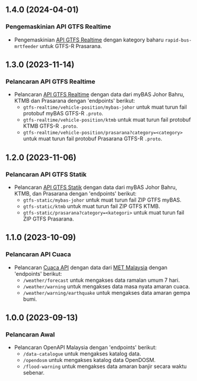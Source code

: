 ## 1.4.0 (2024-04-01)

### Pengemaskinian API GTFS Realtime

- Pengemaskinian [API GTFS Realtime](ms/realtime-api/gtfs-realtime) dengan kategory baharu `rapid-bus-mrtfeeder` untuk GTFS-R Prasarana.

## 1.3.0 (2023-11-14)

### Pelancaran API GTFS Realtime

- Pelancaran [API GTFS Realtime](ms/realtime-api/gtfs-realtime) dengan data dari myBAS Johor Bahru, KTMB dan Prasarana dengan 'endpoints' berikut:
  - `gtfs-realtime/vehicle-position/mybas-johor` untuk muat turun fail protobuf myBAS GTFS-R `.proto`.
  - `gtfs-realtime/vehicle-position/ktmb` untuk muat turun fail protobuf KTMB GTFS-R `.proto`.
  - `gtfs-realtime/vehicle-position/prasarana?category=<category>` untuk muat turun fail protobuf Prasarana GTFS-R `.proto`.

## 1.2.0 (2023-11-06)

### Pelancaran API GTFS Statik

- Pelancaran [API GTFS Statik](ms/realtime-api/gtfs-static) dengan data dari myBAS Johor Bahru, KTMB, dan Prasarana dengan 'endpoints' berikut:
  - `gtfs-static/mybas-johor` untuk muat turun fail ZIP GTFS myBAS.
  - `gtfs-static/ktmb` untuk muat turun fail ZIP GTFS KTMB.
  - `gtfs-static/prasarana?category=<kategori>` untuk muat turun fail ZIP GTFS Prasarana.

## 1.1.0 (2023-10-09)

### Pelancaran API Cuaca

- Pelancaran [Cuaca API](ms/realtime-api/weather) dengan data dari [MET Malaysia](https://www.met.gov.my/) dengan 'endpoints' berikut:
  - `/weather/forecast` untuk mengakses data ramalan umum 7 hari.
  - `/weather/warning` untuk mengakses data masa nyata amaran cuaca.
  - `/weather/warning/earthquake` untuk mengakses data amaran gempa bumi.

## 1.0.0 (2023-09-13)

### Pelancaran Awal

- Pelancaran OpenAPI Malaysia dengan 'endpoints' berikut:
  - `/data-catalogue` untuk mengakses katalog data.
  - `/opendosm` untuk mengakses katalog data OpenDOSM.
  - `/flood-warning` untuk mengakses data amaran banjir secara waktu sebenar.

[Belum Dikeluarkan]: #belum-dikeluarkan
[1.2.1]: #1.2.1---2023-11-13
